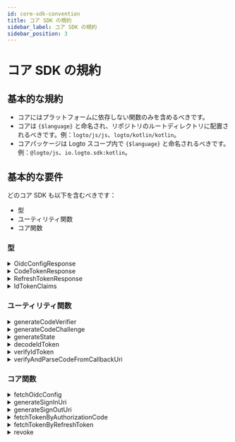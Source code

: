 ```yaml
---
id: core-sdk-convention
title: コア SDK の規約
sidebar_label: コア SDK の規約
sidebar_position: 3
---
```


# コア SDK の規約

## 基本的な規約

- コアにはプラットフォームに依存しない関数のみを含めるべきです。
- コアは `{$language}` と命名され、リポジトリのルートディレクトリに配置されるべきです。例：`logto/js/js`、`logto/kotlin/kotlin`。
- コアパッケージは Logto スコープ内で `{$language}` と命名されるべきです。例：`@logto/js`、`io.logto.sdk:kotlin`。

## 基本的な要件

どのコア SDK も以下を含むべきです：

- 型
- ユーティリティ関数
- コア関数

### 型

<details>
  <summary>OidcConfigResponse</summary>

アイデンティティプロバイダーの設定で、`/oidc/.well-known/openid-configuration` API を介して取得できます。

**プロパティ**

| 名前                  | 型       |
| --------------------- | -------- |
| authorizationEndpoint | `string` |
| tokenEndpoint         | `string` |
| endSessionEndpoint    | `string` |
| revocationEndpoint    | `string` |
| jwksUri               | `string` |
| issuer                | `string` |

</details>

<details>
  <summary>CodeTokenResponse</summary>

`/oidc/token`（認可コードによる）のレスポンスデータ。

**プロパティ**

| 名前         | 型       | 必須 |
| ------------ | -------- | ---- |
| accessToken  | `string` | ✅   |
| refreshToken | `string` |      |
| idToken      | `string` | ✅   |
| scope        | `string` | ✅   |
| expiresIn    | `number` | ✅   |

</details>

<details>
  <summary>RefreshTokenResponse</summary>

リフレッシュトークンによるトークンのリフレッシュ時に `/oidc/token`（リフレッシュトークンによる）のレスポンスデータ。

**プロパティ**

| 名前         | 型       | 必須 |
| ------------ | -------- | ---- |
| accessToken  | `string` | ✅   |
| refreshToken | `string` | ✅   |
| idToken      | `string` |      |
| scope        | `string` | ✅   |
| expiresIn    | `number` | ✅   |

</details>

<details>
  <summary>IdTokenClaims</summary>

ID トークンに含まれるクレーム。

**プロパティ**

| 名前     | 型       | 必須 |
| -------- | -------- | ---- |
| sub      | `string` | ✅   |
| aud      | `string` | ✅   |
| exp      | `number` | ✅   |
| iat      | `number` | ✅   |
| iss      | `string` | ✅   |
| atHash   | `string` |      |
| username | `string` |      |
| name     | `string` |      |
| avatar   | `string` |      |

</details>

### ユーティリティ関数

<details>
  <summary>generateCodeVerifier</summary>

コードベリファイアを生成します。  
コードベリファイアの長さは 64 にハードコードされています。  
返される値は URL セーフな base64 形式の文字列に暗号化されなければなりません。

**参考**

- [PKCE](https://oauth.net/2/pkce/)

**パラメータ**

なし。

**戻り値の型**

`string`

</details>

<details id="generatecodeverifier">
  <summary>generateCodeChallenge</summary>

コードベリファイアに基づいてコードチャレンジを生成します。  
このメソッドはコードベリファイアを暗号化し、結果を URL セーフな Base64 形式で返します。  
Logto V1 では暗号化アルゴリズムを `SHA-256` にハードコードしています。

**参考**

- [PKCE](https://oauth.net/2/pkce/)

**パラメータ**

| 名前         | 型       | 備考                              |
| ------------ | -------- | --------------------------------- |
| codeVerifier | `string` | generateCodeVerifier によって生成 |

**戻り値の型**

`string`

</details>

<details>
  <summary>generateState</summary>

"State" は CSRF 攻撃を防ぐために使用されます。  
"State" の長さは 64 にハードコードされています。  
返される文字列は URL セーフな base64 形式の文字列に暗号化されなければなりません。

**参考**

- [CSRF](https://datatracker.ietf.org/doc/html/rfc6749#section-10.12)

**パラメータ**

なし。

**戻り値の型**

`string`

</details>

<details>
  <summary>decodeIdToken</summary>

秘密の検証なしで ID トークンをデコードします。  
ペイロードセクションにあるすべてのトークンクレームを含む `IdTokenClaims` を返します。

**パラメータ**

| 名前  | 型       |
| ----- | -------- |
| token | `string` |

**戻り値の型**

`IdTokenClaims`

**例外**

- `token` が有効な JWT でない場合。

</details>

<details>
  <summary>verifyIdToken</summary>

ID トークンが合法であるかを検証します。

**署名キーの検証**

OIDC は JSON Web Key Set をサポートしています。  
この関数は、3rd パーティライブラリ (jose) からの `JsonWebKeySet` オブジェクトを受け入れて検証を行います。

```json
// JsonWebKeySet の例
{
  "keys": [
    {
      "kty": "RSA",
      "use": "sig",
      "kid": "xxxx",
      "e": "xxxx",
      "n": "xxxx"
    }
  ]
}
```

**クレームの検証**

- ID トークン内の `iss` がこのトークンの発行者と一致することを確認します。
- `aud` (オーディエンス) クレームがクライアント ID と等しいことを確認します。
- 現在の時間が有効期限の前であることを確認します。
- 発行時刻 (`iat`) が現在の時間から +/- 1 分以内であることを確認します。

**参考**

- [OpenID connect core - ID トークンの検証](https://openid.net/specs/openid-connect-core-1_0.html#IDTokenValidation)

**パラメータ**

| 名前     | 型              |
| -------- | --------------- |
| idToken  | `string`        |
| clientId | `string`        |
| issuer   | `string`        |
| jwks     | `JsonWebKeySet` |

**戻り値の型**

`void`

**例外**

- 署名キーの検証に失敗した場合
- クレームの検証に失敗した場合

</details>

<details>
  <summary>verifyAndParseCodeFromCallbackUri</summary>

サインイン callbackUri が合法であることを検証し、callbackUri から抽出された `code` を返します。

**コールバック URI の検証**

- `callbackUri` が `redirectUri` で始まることを確認します。
- `callbackUri` に `error` がないことを確認します（リダイレクト URI の [エラーレスポンス](https://datatracker.ietf.org/doc/html/rfc6749#section-4.1.2.1) を参照）。
- `callbackUri` に `state` が含まれており、それが `generateSignInUri` で指定した `state` 値と等しいことを確認します。
- `callbackUri` に `/oidc/token`（リフレッシュトークンによる）をリクエストする際に使用する `code` パラメータ値が含まれていることを確認します。

**パラメータ**

| 名前        | 型       |
| ----------- | -------- |
| callbackUri | `string` |
| redirectUri | `string` |
| state       | `string` |

**戻り値の型**

`string`

**例外**

- 検証に失敗した場合

</details>

### コア関数

<details>
  <summary>fetchOidcConfig</summary>

`/oidc/.well-known/openid-configuration` にリクエストして `OidcConfigResponse` を返します。

**パラメータ**

| 名前     | 型       | 備考                        |
| -------- | -------- | --------------------------- |
| endpoint | `string` | OIDC サービスエンドポイント |

**戻り値の型**

`OidcConfigResponse`

**例外**

- フェッチに失敗した場合

</details>

<details>
  <summary>generateSignInUri</summary>

**パラメータ**

| 名前                  | 型         | 必須 | 備考                                         |
| --------------------- | ---------- | ---- | -------------------------------------------- |
| authorizationEndpoint | `string`   | ✅   |                                              |
| clientId              | `string`   | ✅   |                                              |
| redirectUri           | `string`   | ✅   |                                              |
| codeChallenge         | `string`   | ✅   |                                              |
| state                 | `string`   | ✅   |                                              |
| scopes                | `string[]` |      | 実装は言語仕様に応じて異なる場合があります。 |
| resources             | `string[]` |      | 実装は言語仕様に応じて異なる場合があります。 |
| prompt                | `string`   |      | デフォルト：`consent`。                      |

URL は `authorizationEndpoint` に基づいて生成され、次のクエリパラメータを含みます：

**サインイン URL クエリパラメータ**

| クエリキー            | 必須 | 備考                                                                                                               |
| --------------------- | ---- | ------------------------------------------------------------------------------------------------------------------ |
| client_id             | ✅   |                                                                                                                    |
| redirect_uri          | ✅   |                                                                                                                    |
| code_challenge        | ✅   |                                                                                                                    |
| code_challenge_method | ✅   | S256 にハードコードされています。                                                                                  |
| state                 | ✅   |                                                                                                                    |
| scope                 | ✅   | scope は常に openid と offline_access を含み、入力された scope が null または空の scope 値を提供しても含まれます。 |
| resource              |      | URI に resource を複数回追加できます。バックエンドはそれらをリストとして変換します。例：`resource=a&resource=b`    |
| response_type         | ✅   | code にハードコードされています。                                                                                  |
| prompt                | ✅   |                                                                                                                    |

**戻り値の型**

`string`

</details>

<details>
  <summary>generateSignOutUri</summary>

**パラメータ**

| 名前                  | 型       | 必須 |
| --------------------- | -------- | ---- |
| endSessionEndpoint    | `string` | ✅   |
| idToken               | `string` | ✅   |
| postLogoutRedirectUri | `string` |      |

生成される URL は `endSessionEndpoint` に基づいており、次のクエリパラメータを含みます：

**サインアウト URL クエリパラメータ**

| クエリキー               | 必須 | 備考                                          |
| ------------------------ | ---- | --------------------------------------------- |
| id_token_hint            | ✅   | 入力された `idToken` パラメータ               |
| post_logout_redirect_uri |      | 入力された `postLogoutRedirectUri` パラメータ |

**戻り値の型**

`string`

</details>

<details>
  <summary>fetchTokenByAuthorizationCode</summary>

認可コードによって `/oidc/token` にリクエストしてトークン (`CodeTokenResponse`) を取得します。

**パラメータ**

| 名前          | 型       | 必須 |
| ------------- | -------- | ---- |
| tokenEndpoint | `string` | ✅   |
| code          | `string` | ✅   |
| codeVerifier  | `string` | ✅   |
| clientId      | `string` | ✅   |
| redirectUri   | `string` | ✅   |
| resource      | `string` |      |

**HTTP リクエスト**

- エンドポイント：`/oidc/token`
- メソッド：`POST`
- Content-Type：`application/x-www-form-urlencoded`
- ペイロード：

| クエリキー    | 型                             | 必須 |
| ------------- | ------------------------------ | ---- |
| grant_type    | `string: 'authorization_code'` | ✅   |
| code          | `string`                       | ✅   |
| code_verifier | `string`                       | ✅   |
| client_id     | `string`                       | ✅   |
| redirect_uri  | `string`                       | ✅   |
| resource      | `string`                       |      |

**戻り値の型**

`CodeTokenResponse`

**例外**

- フェッチに失敗した場合

</details>

<details>
  <summary>fetchTokenByRefreshToken</summary>

リフレッシュトークンによって `/oidc/token` にリクエストしてトークン (`RefreshTokenTokenResponse`) を取得します。

**パラメータ**

| 名前          | 型         | 必須 |
| ------------- | ---------- | ---- |
| tokenEndpoint | `string`   | ✅   |
| clientId      | `string`   | ✅   |
| refreshToken  | `string`   | ✅   |
| resource      | `string`   |      |
| scopes        | `string[]` |      |

**HTTP リクエスト**

- エンドポイント：`/oidc/token`
- メソッド：`POST`
- Content-Type：`application/x-www-form-urlencoded`
- ペイロード：

| クエリキー    | 型                        | 必須 | 備考                                                               |
| ------------- | ------------------------- | ---- | ------------------------------------------------------------------ |
| grant_type    | `string: 'refresh_token'` | ✅   |                                                                    |
| refresh_token | `string`                  | ✅   |                                                                    |
| client_id     | `string`                  | ✅   |                                                                    |
| resource      | `string`                  |      |                                                                    |
| scope         | `string`                  |      | `scopes` の値をスペースで結合してこの `scope` 文字列を構築します。 |

**戻り値の型**

`RefreshTokenTokenResponse`

**例外**

- フェッチに失敗した場合

</details>

<details>
  <summary>revoke</summary>

`/oidc/token/revocation` API にリクエストして、以前に取得したリフレッシュまたはアクセス トークンが不要になったことを認可サーバーに通知します。

**パラメータ**

| 名前               | 型       | 備考             |
| ------------------ | -------- | ---------------- |
| revocationEndpoint | `string` |                  |
| clientId           | `string` |                  |
| token              | `string` | 取り消すトークン |

**HTTP リクエスト**

- エンドポイント：`/oidc/token/revocation`
- メソッド：`POST`
- Content-Type：`application/x-www-form-urlencoded`
- ペイロード：

| クエリキー | 型       |
| ---------- | -------- |
| client_id  | `string` |
| token      | `string` |

**戻り値の型**

`void`

**例外**

- 取り消しに失敗した場合

</details>
